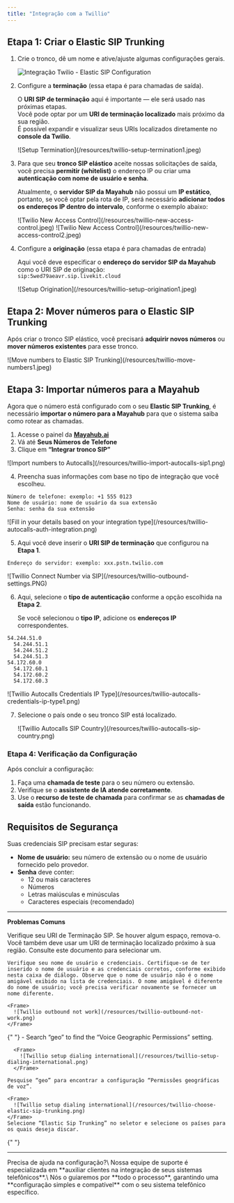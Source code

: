 ```yaml
---
title: "Integração com a Twillio"
---
```


## Etapa 1: Criar o Elastic SIP Trunking

1. Crie o tronco, dê um nome e ative/ajuste algumas configurações gerais.

   ![Integração Twilio - Elastic SIP Configuration](/resources/twilio-create-elastic-sip1.avif)
2. Configure a **terminação** (essa etapa é para chamadas de saída).

   O **URI SIP de terminação** aqui é importante — ele será usado nas próximas etapas.\
   Você pode optar por um **URI de terminação localizado** mais próximo da sua região.\
   É possível expandir e visualizar seus URIs localizados diretamente no **console da Twilio**.

   <Frame>
     ![Setup Termination](/resources/twillio-setup-termination1.jpeg)
   </Frame>
3. Para que seu **tronco SIP elástico** aceite nossas solicitações de saída, você precisa **permitir (whitelist)** o endereço IP ou criar uma **autenticação com nome de usuário e senha**.

   Atualmente, o **servidor SIP da Mayahub** não possui um **IP estático**, portanto, se você optar pela rota de IP, será necessário **adicionar todos os endereços IP dentro do intervalo**, conforme o exemplo abaixo:

   <Frame>
     ![Twilio New Access Control](/resources/twillio-new-access-control.jpeg)
   </Frame>
   <Frame>
     ![Twilio New Access Control](/resources/twillio-new-access-control2.jpeg)
   </Frame>
3. Configure a **originação** (essa etapa é para chamadas de entrada)

   Aqui você deve especificar o **endereço do servidor SIP da Mayahub** como o URI SIP de originação:\
   `sip:5wed79aeavr.sip.livekit.cloud`

   <Frame>
     ![Setup Origination](/resources/twillio-setup-origination1.jpeg)
   </Frame>

## **Etapa 2: Mover números para o Elastic SIP Trunking**

Após criar o tronco SIP elástico, você precisará **adquirir novos números** ou **mover números existentes** para esse tronco.

<Frame>
  ![Move numbers to Elastic SIP Trunking](/resources/twillio-move-numbers1.jpeg)
</Frame>

## **Etapa 3: Importar números para a Mayahub**

Agora que o número está configurado com o seu **Elastic SIP Trunking**, é necessário **importar o número para a Mayahub** para que o sistema saiba como rotear as chamadas.

1. Acesse o painel da [**Mayahub.ai**](http://Mayahub.ai)
2. Vá até **Seus Números de Telefone**
3. Clique em **“Integrar tronco SIP”**

<Frame>
  ![Import numbers to Autocalls](/resources/twillio-import-autocalls-sip1.png)
</Frame>

4. Preencha suas informações com base no tipo de integração que você escolheu.

```
Número de telefone: exemplo: +1 555 0123
Nome de usuário: nome de usuário da sua extensão
Senha: senha da sua extensão
```

<Frame>
  ![Fill in your details based on your integration type](/resources/twillio-autocalls-auth-integration.png)
</Frame>

5. Aqui você deve inserir o **URI SIP de terminação** que configurou na **Etapa 1**.

```
Endereço do servidor: exemplo: xxx.pstn.twilio.com
```

<Frame>
  ![Twillio Connect Number via SIP](/resources/twillio-outbound-settings.PNG)
</Frame>

6. Aqui, selecione o **tipo de autenticação** conforme a opção escolhida na **Etapa 2**.

   Se você selecionou o **tipo IP**, adicione os **endereços IP** correspondentes.

```
54.244.51.0
  54.244.51.1  
  54.244.51.2
  54.244.51.3
54.172.60.0
  54.172.60.1
  54.172.60.2
  54.172.60.3
```

<Frame>
  ![Twillio Autocalls Credentials IP Type](/resources/twillio-autocalls-credentials-ip-type1.png)
</Frame>

7. Selecione o país onde o seu tronco SIP está localizado.

   <Frame>
     ![Twillio Autocalls SIP Country](/resources/twillio-autocalls-sip-country.png)
   </Frame>

### **Etapa 4: Verificação da Configuração**

Após concluir a configuração:

1. Faça uma **chamada de teste** para o seu número ou extensão.
2. Verifique se o **assistente de IA atende corretamente**.
3. Use o **recurso de teste de chamada** para confirmar se as **chamadas de saída** estão funcionando.

## **Requisitos de Segurança**

Suas credenciais SIP precisam estar seguras:

- **Nome de usuário:** seu número de extensão ou o nome de usuário fornecido pelo provedor.
- **Senha** deve conter:
  - 12 ou mais caracteres
  - Números
  - Letras maiúsculas e minúsculas
  - Caracteres especiais (recomendado)

---

**Problemas Comuns**

<AccordionGroup>
  <Accordion title="Após a conexão, a entrada funciona, mas a saída não?">
    Verifique seu URI de Terminação SIP. Se houver algum espaço, remova-o. Você também deve usar um URI de terminação localizado próximo à sua região. Consulte este documento para selecionar um.

    Verifique seu nome de usuário e credenciais. Certifique-se de ter inserido o nome de usuário e as credenciais corretos, conforme exibido nesta caixa de diálogo. Observe que o nome de usuário não é o nome amigável exibido na lista de credenciais. O nome amigável é diferente do nome de usuário; você precisa verificar novamente se fornecer um nome diferente.

    <Frame>
      ![Twillio outbound not work](/resources/twillio-outbound-not-work.png)
    </Frame>
  </Accordion>
  {" "}

  <Accordion title="Como configuro a discagem para países internacionais?">
    - Search “geo” to find the “Voice Geographic Permissions” setting.

      <Frame>
        ![Twillio setup dialing international](/resources/twillio-setup-dialing-international.png)
      </Frame>

    Pesquise “geo” para encontrar a configuração “Permissões geográficas de voz”.

    <Frame>
      ![Twillio setup dialing international](/resources/twillio-choose-elastic-sip-trunking.png)
    </Frame>
    Selecione “Elastic Sip Trunking” no seletor e selecione os países para os quais deseja discar.
  </Accordion>
  {" "}
</AccordionGroup>

---

<Note>
  Precisa de ajuda na configuração?\
  Nossa equipe de suporte é especializada em **auxiliar clientes na integração de seus sistemas telefônicos**.\
  Nós o guiaremos por **todo o processo**, garantindo uma **configuração simples e compatível** com o seu sistema telefônico específico.
</Note>